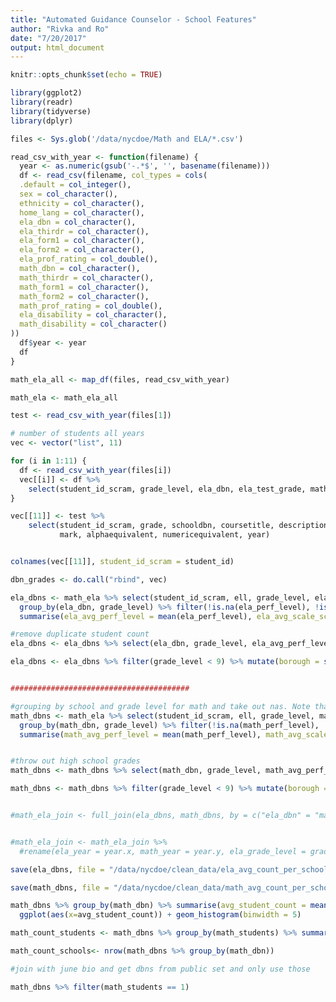 ```yaml
---
title: "Automated Guidance Counselor - School Features"
author: "Rivka and Ro"
date: "7/20/2017"
output: html_document
---
```


```r
knitr::opts_chunk$set(echo = TRUE)

library(ggplot2)
library(readr)
library(tidyverse)
library(dplyr)

files <- Sys.glob('/data/nycdoe/Math and ELA/*.csv')

read_csv_with_year <- function(filename) {
  year <- as.numeric(gsub('-.*$', '', basename(filename)))
  df <- read_csv(filename, col_types = cols(
  .default = col_integer(),
  sex = col_character(),
  ethnicity = col_character(),
  home_lang = col_character(),
  ela_dbn = col_character(),
  ela_thirdr = col_character(),
  ela_form1 = col_character(),
  ela_form2 = col_character(),
  ela_prof_rating = col_double(),
  math_dbn = col_character(),
  math_thirdr = col_character(),
  math_form1 = col_character(),
  math_form2 = col_character(),
  math_prof_rating = col_double(),
  ela_disability = col_character(),
  math_disability = col_character()
))
  df$year <- year
  df
}

math_ela_all <- map_df(files, read_csv_with_year)

math_ela <- math_ela_all

test <- read_csv_with_year(files[1])

# number of students all years
vec <- vector("list", 11)

for (i in 1:11) {
  df <- read_csv_with_year(files[i])
  vec[[i]] <- df %>%
    select(student_id_scram, grade_level, ela_dbn, ela_test_grade, math_dbn, math_test_grade, year, testing_accomodations)
}

vec[[11]] <- test %>%
    select(student_id_scram, grade, schooldbn, coursetitle, description,
           mark, alphaequivalent, numericequivalent, year)


colnames(vec[[11]], student_id_scram = student_id)

dbn_grades <- do.call("rbind", vec)

```

```r

ela_dbns <- math_ela %>% select(student_id_scram, ell, grade_level, ela_dbn, ela_perf_level, ela_scale_score, testing_accomodations, year) %>%
  group_by(ela_dbn, grade_level) %>% filter(!is.na(ela_perf_level), !is.na(ela_scale_score)) %>%
  summarise(ela_avg_perf_level = mean(ela_perf_level), ela_avg_scale_score = mean(ela_scale_score), ela_student_count = n(), ela_students = n_distinct(ela_student_count))

#remove duplicate student count
ela_dbns <- ela_dbns %>% select(ela_dbn, grade_level, ela_avg_perf_level, ela_avg_scale_score, ela_students)

ela_dbns <- ela_dbns %>% filter(grade_level < 9) %>% mutate(borough = substr(ela_dbn, 3,3), district = substr(ela_dbn, 1,2))


########################################

#grouping by school and grade level for math and take out nas. Note that if students took a test 
math_dbns <- math_ela %>% select(student_id_scram, ell, grade_level, math_dbn, math_perf_level, math_scale_score, testing_accomodations, year) %>%
  group_by(math_dbn, grade_level) %>% filter(!is.na(math_perf_level), !is.na(math_scale_score), !is.na(grade_level)) %>%
  summarise(math_avg_perf_level = mean(math_perf_level), math_avg_scale_score = mean(math_scale_score), math_student_count = n(), math_students = n_distinct(math_student_count))


#throw out high school grades
math_dbns <- math_dbns %>% select(math_dbn, grade_level, math_avg_perf_level, math_avg_scale_score, math_students)

math_dbns <- math_dbns %>% filter(grade_level < 9) %>% mutate(borough = substr(math_dbn, 3,3), district = substr(math_dbn, 1,2))


#math_ela_join <- full_join(ela_dbns, math_dbns, by = c("ela_dbn" = "math_dbn"))


#math_ela_join <- math_ela_join %>%
  #rename(ela_year = year.x, math_year = year.y, ela_grade_level = grade_level.x, math_grade_level = grade_level.y)

save(ela_dbns, file = "/data/nycdoe/clean_data/ela_avg_count_per_school.Rdata")

save(math_dbns, file = "/data/nycdoe/clean_data/math_avg_count_per_school.Rdata")

math_dbns %>% group_by(math_dbn) %>% summarise(avg_student_count = mean(math_students)) %>%
  ggplot(aes(x=avg_student_count)) + geom_histogram(binwidth = 5)

math_count_students <- math_dbns %>% group_by(math_students) %>% summarise(count = n())

math_count_schools<- nrow(math_dbns %>% group_by(math_dbn))

```

```r

#join with june bio and get dbns from public set and only use those

math_dbns %>% filter(math_students == 1)


```